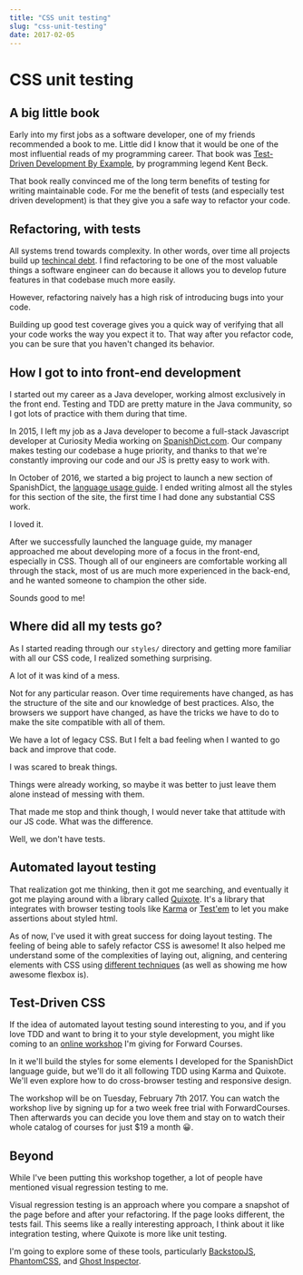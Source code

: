 ```yaml
---
title: "CSS unit testing"
slug: "css-unit-testing"
date: 2017-02-05
---
```


# CSS unit testing

## A big little book

Early into my first jobs as a software developer, one of my friends recommended a book to me. Little did I know that it would be one of the most influential reads of my programming career. That book was [Test-Driven Development By Example](https://www.amazon.com/Test-Driven-Development-Kent-Beck/dp/0321146530), by programming legend Kent Beck.

That book really convinced me of the long term benefits of testing for writing maintainable code. For me the benefit of tests (and especially test driven development) is that they give you a safe way to refactor your code.

## Refactoring, with tests

All systems trend towards complexity. In other words, over time all projects build up [techincal debt](https://www.techopedia.com/definition/27913/technical-debt). I find refactoring to be one of the most valuable things a software engineer can do because it allows you to develop future features in that codebase much more easily.

However, refactoring naively has a high risk of introducing bugs into your code.

Building up good test coverage gives you a quick way of verifying that all your code works the way you expect it to. That way after you refactor code, you can be sure that you haven't changed its behavior.

## How I got to into front-end development

I started out my career as a Java developer, working almost exclusively in the front end. Testing and TDD are pretty mature in the Java community, so I got lots of practice with them during that time.

In 2015, I left my job as a Java developer to become a full-stack Javascript developer at Curiosity Media working on [SpanishDict.com](http://www.spanishdict.com/). Our company makes testing our codebase a huge priority, and thanks to that we're constantly improving our code and our JS is pretty easy to work with.

In October of 2016, we started a big project to launch a new section of SpanishDict, the [language usage guide](http://www.spanishdict.com/guide/ser-vs-estar). I ended writing almost all the styles for this section of the site, the first time I had done any substantial CSS work.

I loved it.

After we successfully launched the language guide, my manager approached me about developing more of a focus in the front-end, especially in CSS. Though all of our engineers are comfortable working all through the stack, most of us are much more experienced in the back-end, and he wanted someone to champion the other side.

Sounds good to me!

## Where did all my tests go?

As I started reading through our `styles/` directory and getting more familiar with all our CSS code, I realized something surprising.

A lot of it was kind of a mess.

Not for any particular reason. Over time requirements have changed, as has the structure of the site and our knowledge of best practices. Also, the browsers we support have changed, as have the tricks we have to do to make the site compatible with all of them.

We have a lot of legacy CSS. But I felt a bad feeling when I wanted to go back and improve that code.

I was scared to break things.

Things were already working, so maybe it was better to just leave them alone instead of messing with them.

That made me stop and think though, I would never take that attitude with our JS code. What was the difference.

Well, we don't have tests.

## Automated layout testing

That realization got me thinking, then it got me searching, and eventually it got me playing around with a library called [Quixote](https://github.com/jamesshore/quixote). It's a library that integrates with browser testing tools like [Karma](http://karma-runner.github.io) or [Test'em](https://github.com/airportyh/testem) to let you make assertions about styled html.

As of now, I've used it with great success for doing layout testing. The feeling of being able to safely refactor CSS is awesome! It also helped me understand some of the complexities of laying out, aligning, and centering elements with CSS using [different techniques](http://blog.karenmenezes.com/2014/apr/13/floats-inline-block-or-display-table-or-flexbox/) (as well as showing me how awesome flexbox is).

## Test-Driven CSS

If the idea of automated layout testing sound interesting to you, and if you love TDD and want to bring it to your style development, you might like coming to an [online workshop](https://forwardcourses.com/workshops/119) I'm giving for Forward Courses.

In it we'll build the styles for some elements I developed for the SpanishDict language guide, but we'll do it all following TDD using Karma and Quixote. We'll even explore how to do cross-browser testing and responsive design.

The workshop will be on Tuesday, February 7th 2017. You can watch the workshop live by signing up for a two week free trial with ForwardCourses. Then afterwards you can decide you love them and stay on to watch their whole catalog of courses for just $19 a month 😀.

## Beyond

While I've been putting this workshop together, a lot of people have mentioned visual regression testing to me.

Visual regression testing is an approach where you compare a snapshot of the page before and after your refactoring. If the page looks different, the tests fail. This seems like a really interesting approach, I think about it like integration testing, where Quixote is more like unit testing.

I'm going to explore some of these tools, particularly [BackstopJS](https://garris.github.io/BackstopJS/), [PhantomCSS](https://github.com/Huddle/PhantomCSS), and [Ghost Inspector](https://ghostinspector.com/).
